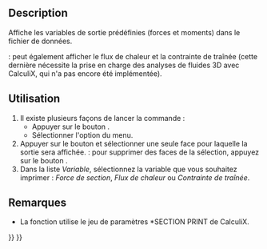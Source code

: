 <languages/>

{{Docnav/fr
|[[FEM_ConstraintPlaneRotation/fr|Contrainte multi-points selon un plan]]
|[[FEM_ConstraintTransform/fr|Système de coordonnées locales]]
|[[FEM_Workbench/fr|Atelier FEM]]
|IconL=FEM_ConstraintPlaneRotation.svg
|IconR=FEM_ConstraintTransform.svg
|IconC=Workbench_FEM.svg
}}

<div class="mw-translate-fuzzy">
{{GuiCommandContainer
|
{{GuiCommand/fr
|Name=FEM ConstraintSectionPrint
|Name/fr=FEM Affichage des variables de sortie
|MenuLocation=Modèle → Fonctions d'analyse géométrique → Affichage des variables de sortie
|Workbenches=[[FEM_Workbench/fr|FEM]]
|Version=0.19
|SeeAlso=
}}
{{GuiCommandFemInfo/fr
|Solvers=CalculiX
}}
}}
</div>

==Description==

Affiche les variables de sortie prédéfinies (forces et moments) dans le fichier de données.

{{Version/fr|1.0}} : peut également afficher le flux de chaleur et la contrainte de traînée (cette dernière nécessite la prise en charge des analyses de fluides 3D avec CalculiX, qui n'a pas encore été implémentée).

<span id="Usage"></span>
==Utilisation==

<div class="mw-translate-fuzzy">
# Il existe plusieurs façons de lancer la commande :
#* Appuyer sur le bouton {{Button|[[Image:FEM_ConstraintSectionPrint.svg|16px]] [[FEM_ConstraintSectionPrint/fr|Affichage des variables de sortie]]}}.
#* Sélectionner l'option {{MenuCommand|Modèle → Fonctions d'analyse géométrique → [[Image:FEM_ConstraintSectionPrint.svg|16px]] Affichage des variables de sortie}} du menu.
# Appuyer sur le bouton {{Button|Ajouter}} et sélectionner une seule face pour laquelle la sortie sera affichée. {{Version/fr|1.1}} : pour supprimer des faces de la sélection, appuyez sur le bouton {{Button|Supprimer}}.
# Dans la liste ''Variable'', sélectionnez la variable que vous souhaitez imprimer : ''Force de section'', ''Flux de chaleur'' ou ''Contrainte de traînée''. {{Version/fr|1.0}}
</div>

<span id="Notes"></span>
==Remarques== 

* La fonction utilise le jeu de paramètres *SECTION PRINT de CalculiX.


{{Docnav/fr
|[[FEM_ConstraintPlaneRotation/fr|Contrainte multi-points selon un plan]]
|[[FEM_ConstraintTransform/fr|Système de coordonnées locales]]
|[[FEM_Workbench/fr|Atelier FEM]]
|IconL=FEM_ConstraintPlaneRotation.svg
|IconR=FEM_ConstraintTransform.svg
|IconC=Workbench_FEM.svg
}}

{{FEM_Tools_navi{{#translation:}}}}
{{Userdocnavi{{#translation:}}}}